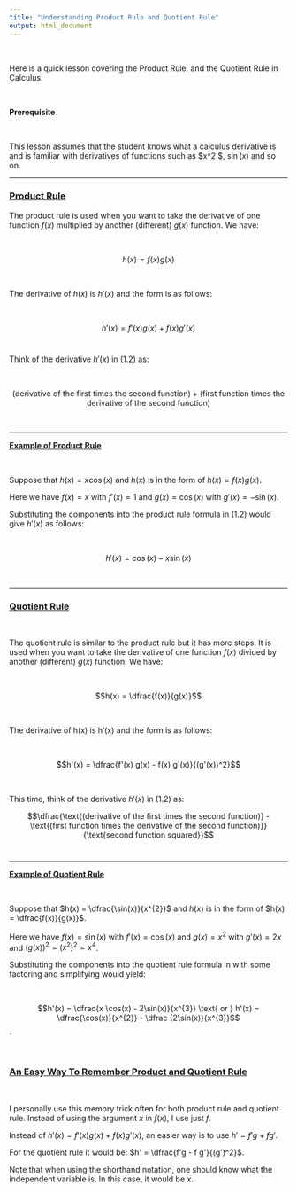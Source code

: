 ```yaml
---
title: "Understanding Product Rule and Quotient Rule"
output: html_document
---
```


&nbsp;

Here is a quick lesson covering the Product Rule, and the Quotient Rule in Calculus.

&nbsp;

**Prerequisite**

&nbsp;

This lesson assumes that the student knows what a calculus derivative is and is familiar with derivatives of functions such as $x^2 $, $\sin(x)$ and so on.

---

### <u>Product Rule</u>

The product rule is used when you want to take the derivative of one function $f(x)$ multiplied by another (different) $g(x)$ function. We have:

&nbsp;

$$h(x) = f(x) g(x)$$

&nbsp;

The derivative of $h(x)$ is $h'(x)$ and the form is as follows:

&nbsp;

$$h'(x) = f'(x) g(x) + f(x) g'(x)$$
&nbsp;

Think of the derivative $h'(x)$ in (1.2) as:

&nbsp;

$$ \text{(derivative of the first times the second function)} + 
\text{(first function times the derivative of the second function)}$$

&nbsp;

---

**<u>Example of Product Rule</u>**

&nbsp;

Suppose that $h(x) = x \cos(x)$ and $h(x)$ is in the form of $h(x) = f(x) g(x)$.

Here we have $f(x) = x$ with $f'(x) = 1$ and $g(x) = \cos(x)$ with $g'(x) = - \sin(x)$.

Substituting the components into the product rule formula in (1.2) would give $h'(x)$ as follows:

&nbsp;

$$h'(x) = \cos(x) - x \sin(x)$$

&nbsp;

---

### <u>Quotient Rule</u>

&nbsp;

The quotient rule is similar to the product rule but it has more steps. It is used when you want to take the derivative of one function $f(x)$ divided by another (different) $g(x)$ function. We have:

&nbsp;

$$h(x) = \dfrac{f(x)}{g(x)}$$

&nbsp;

The derivative of h(x) is h'(x) and the form is as follows:

&nbsp;

$$h'(x) = \dfrac{f'(x) g(x) - f(x) g'(x)}{(g'(x))^2}$$

&nbsp;

This time, think of the derivative $h'(x)$ in (1.2) as:

$$\dfrac{\text{(derivative of the first times the second function)} - \text{(first function times the derivative of the second function)}}{\text{second function squared}}$$
&nbsp;

---

**<u>Example of Quotient Rule</u>**

&nbsp;

Suppose that $h(x) = \dfrac{\sin(x)}{x^{2}}$ and $h(x)$ is in the form of $h(x) = \dfrac{f(x)}{g(x)}$.

Here we have $f(x) = \sin(x)$ with $f'(x) = \cos(x)$ and $g(x) = x^{2}$ with $g'(x) = 2x$ and $(g(x))^{2} = (x^{2})^{2}= x^{4}$.

Substituting the components into the quotient rule formula in with some factoring and simplifying would yield:

&nbsp;

$$h'(x) = \dfrac{x \cos(x) - 2\sin(x)}{x^{3}} \text{ or } h'(x) = \dfrac{\cos(x)}{x^{2}} - \dfrac {2\sin(x)}{x^{3}}$$.

&nbsp;

### <u>An Easy Way To Remember Product and Quotient Rule</u>

&nbsp;

I personally use this memory trick often for both product rule and quotient rule. Instead of using the argument $x$ in $f(x)$, I use just $f$.

Instead of $h'(x) = f'(x) g(x) + f(x) g'(x)$, an easier way is to use $h' = f' g + fg'$.

For the quotient rule it would be: $h' = \dfrac{f'g - f g'}{(g')^2}$.

Note that when using the shorthand notation, one should know what the independent variable is. In this case, it would be $x$.

